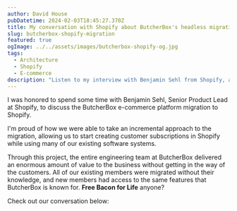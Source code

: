 ```yaml
---
author: David House
pubDatetime: 2024-02-03T18:45:27.370Z
title: My conversation with Shopify about ButcherBox's headless migration
slug: butcherbox-shopify-migration
featured: true
ogImage: ../../assets/images/butcherbox-shopify-og.jpg
tags:
  - Architecture
  - Shopify
  - E-commerce
description: "Listen to my interview with Benjamin Sehl from Shopify, all about my work with ButcherBox in their Shopify migration"
---
```



I was honored to spend some time with Benjamin Sehl, Senior Product Lead at Shopify, to discuss the ButcherBox e-commerce platform migration to Shopify.

I'm proud of how we were able to take an incremental approach to the migration, allowing us to start creating customer subscriptions in Shopify while using many of our existing software systems.

Through this project, the entire engineering team at ButcherBox delivered an enormous amount of value to the business without getting in the way of the customers. All of our existing members were migrated without their knowledge, and new members had access to the same features that ButcherBox is known for. **Free Bacon for Life** anyone?

Check out our conversation below:

<YouTubeVideo
  url="https://www.youtube.com/embed/EPCZ23qchL8?si=3PimqT1sWnYkfT59"
  title="My interview with Shopify"
/>
